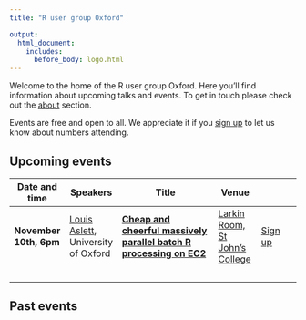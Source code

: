 ```yaml
---
title: "R user group Oxford"

output:
  html_document:
    includes:
      before_body: logo.html
---
```



Welcome to the home of the R user group Oxford. Here you'll find information about upcoming talks and events. To get in touch please check out the [about](about.html) section.

Events are free and open to all. We appreciate it if you [sign up](https://goo.gl/forms/YoDxCHKw7SIyBGSM2) to let us know about numbers attending.


## Upcoming events


Date and time    |      Speakers     |   Title   |  Venue | 
----------- | ------------ | ---------------------- | ---------- | ---------
<b> November 10th, 6pm </b>  | [Louis Aslett](http://www.louisaslett.com), University of Oxford | [**Cheap and cheerful massively parallel batch R processing on EC2**](talks/louis_nov_10.html)  | [Larkin Room, St John's College](https://www.sjc.ox.ac.uk/documents/55/SJC-Map-Apr2015web.pdf.download.pdf) | [Sign up](https://goo.gl/forms/YoDxCHKw7SIyBGSM2)
&nbsp; | &nbsp; | &nbsp; | &nbsp; | &nbsp;






## Past events

